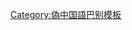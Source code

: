 {{User language-2|zh-JP|-{彼利用者'''[[:Category:zh-JP-2 使用者|一定程度]]''' '''[[:Category:zh-JP 使用者|偽中国語]]'''。}-|伪中国语}}<noinclude>{{Babel-lang|偽中国|zh-JP}}[[Category:偽中国語巴别模板]]</noinclude>